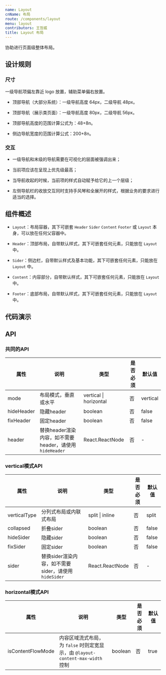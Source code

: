 ```yaml
---
name: Layout
cnName: 布局
route: /components/layout
menu: layout
contributors: 王哲威
title: Layout 布局
---
```



协助进行页面级整体布局。

## 设计规则

### 尺寸

一级导航项偏左靠近 logo 放置，辅助菜单偏右放置。

- 顶部导航（大部分系统）：一级导航高度 64px，二级导航 48px。

- 顶部导航（展示类页面）：一级导航高度 80px，二级导航 56px。

- 顶部导航高度的范围计算公式为：48+8n。

- 侧边导航宽度的范围计算公式：200+8n。

### 交互

- 一级导航和末级的导航需要在可视化的层面被强调出来；

- 当前项应该在呈现上优先级最高；

- 当导航收起的时候，当前项的样式自动赋予给它的上一个层级；

- 左侧导航栏的收放交互同时支持手风琴和全展开的样式，根据业务的要求进行适当的选择。

## 组件概述

- `Layout`：布局容器，其下可嵌套 `Header` `Sider` `Content` `Footer` 或 `Layout` 本身，可以放在任何父容器中。

- `Header`：顶部布局，自带默认样式，其下可嵌套任何元素，只能放在 `Layout` 中。

- `Sider`：侧边栏，自带默认样式及基本功能，其下可嵌套任何元素，只能放在 `Layout` 中。

- `Content`：内容部分，自带默认样式，其下可嵌套任何元素，只能放在 `Layout` 中。

- `Footer`：底部布局，自带默认样式，其下可嵌套任何元素，只能放在 `Layout` 中。

## 代码演示

<CodeBox code={BasicDemoCode} title="基本使用" description="切换排列模式">
  <BasicDemo></BasicDemo>
</CodeBox>

## API

### 共同的API
| 属性 | 说明 | 类型 | 是否必须 | 默认值 |
| --- | ---- | --- | ------ | ------ |
| mode | 布局模式，垂直或水平 | vertical &#124; horizontal | 否 | vertical
| hideHeader | 隐藏header | boolean | 否 | false |
| fixHeader | 固定header | boolean | 否 | false |
| header | 替换header渲染内容，如不需要header，请使用 `hideHeader` | React.ReactNode | 否 | - |

### vertical模式API
| 属性 | 说明 | 类型 | 是否必须 | 默认值 |
| --- | ---- | --- | ------ | ------ |
| verticalType | 分列式布局或内联式布局 | split &#124; inline | 否 | split |
| collapsed | 折叠sider | boolean | 否 | false |
| hideSider | 隐藏sider | boolean | 否 | false |
| fixSider | 固定sider | boolean | 否 | false |
| sider | 替换sider渲染内容，如不需要sider，请使用 `hideSider` | React.ReactNode | 否 | - |

### horizontal模式API
| 属性 | 说明 | 类型 | 是否必须 | 默认值 |
| --- | ---- | --- | ------ | ------ |
| isContentFlowMode | 内容区域流式布局，为 `false` 时则定宽显示，由 `@layout-content-max-width` 控制  | boolean | 否 | true |
